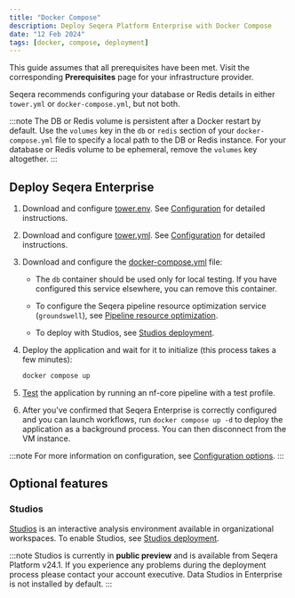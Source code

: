 ```yaml
---
title: "Docker Compose"
description: Deploy Seqera Platform Enterprise with Docker Compose
date: "12 Feb 2024"
tags: [docker, compose, deployment]
---
```


This guide assumes that all prerequisites have been met. Visit the corresponding **Prerequisites** page for your infrastructure provider.

Seqera recommends configuring your database or Redis details in either `tower.yml` or `docker-compose.yml`, but not both.

:::note
The DB or Redis volume is persistent after a Docker restart by default. Use the `volumes` key in the `db` or `redis` section of your `docker-compose.yml` file to specify a local path to the DB or Redis instance. For your database or Redis volume to be ephemeral, remove the `volumes` key altogether.
:::

## Deploy Seqera Enterprise

1. Download and configure [tower.env](_templates/docker/tower.env). See [Configuration](../enterprise/configuration/overview.mdx#basic-configuration) for detailed instructions.

2. Download and configure [tower.yml](_templates/docker/tower.yml). See [Configuration](../enterprise/configuration/overview.mdx#basic-configuration) for detailed instructions.

3. Download and configure the [docker-compose.yml](_templates/docker/docker-compose.yml) file:

      - The `db` container should be used only for local testing. If you have configured this service elsewhere, you can remove this container.

      - To configure the Seqera pipeline resource optimization service (`groundswell`), see [Pipeline resource optimization](./configuration/pipeline_optimization.mdx).

      - To deploy with Studios, see [Studios deployment](../enterprise/studios.mdx).

4. Deploy the application and wait for it to initialize (this process takes a few minutes):

      ```bash
      docker compose up
      ```

5. [Test](./testing.mdx) the application by running an nf-core pipeline with a test profile.

6. After you've confirmed that Seqera Enterprise is correctly configured and you can launch workflows, run `docker compose up -d` to deploy the application as a background process. You can then disconnect from the VM instance.

:::note
For more information on configuration, see [Configuration options](./configuration/overview.mdx).
:::

## Optional features

### Studios

[Studios](../data_studios/index.mdx) is an interactive analysis environment available in organizational workspaces. To enable Studios, see [Studios deployment](../enterprise/studios.mdx).

:::note
Studios is currently in **public preview** and is available from Seqera Platform v24.1. If you experience any problems during the deployment process please contact your account executive. Data Studios in Enterprise is not installed by default.
:::
